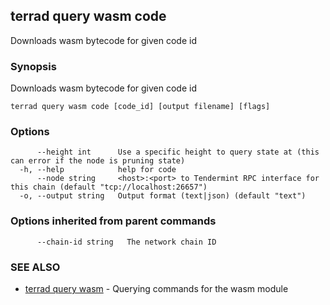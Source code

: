 ## terrad query wasm code

Downloads wasm bytecode for given code id

### Synopsis

Downloads wasm bytecode for given code id

```
terrad query wasm code [code_id] [output filename] [flags]
```

### Options

```
      --height int      Use a specific height to query state at (this can error if the node is pruning state)
  -h, --help            help for code
      --node string     <host>:<port> to Tendermint RPC interface for this chain (default "tcp://localhost:26657")
  -o, --output string   Output format (text|json) (default "text")
```

### Options inherited from parent commands

```
      --chain-id string   The network chain ID
```

### SEE ALSO

* [terrad query wasm](terrad_query_wasm.md)	 - Querying commands for the wasm module


